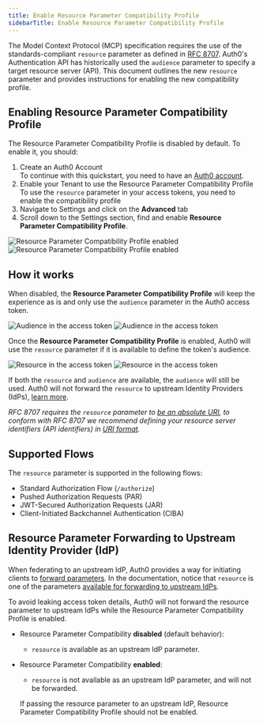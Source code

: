 ```yaml
---
title: Enable Resource Parameter Compatibility Profile
sidebarTitle: Enable Resource Parameter Compatibility Profile
---
```


The Model Context Protocol (MCP) specification requires the use of the standards-compliant `resource` parameter as defined in [RFC 8707](https://www.rfc-editor.org/rfc/rfc8707.html). Auth0's Authentication API has historically used the `audience` parameter to specify a target resource server (API). This document outlines the new `resource` parameter and provides instructions for enabling the new compatibility profile.

## Enabling Resource Parameter Compatibility Profile

The Resource Parameter Compatibility Profile is disabled by default. To enable it, you should:

1. Create an Auth0 Account  
   To continue with this quickstart, you need to have an [Auth0 account](https://auth0.com/signup).  
2. Enable your Tenant to use the Resource Parameter Compatibility Profile  
   To use the `resource` parameter in your access tokens, you need to enable the compatibility profile  
1. Navigate to Settings and click on the **Advanced** tab  
2. Scroll down to the Settings section, find and enable **Resource Parameter Compatibility Profile**.

<Frame>
  <img
    className="hidden dark:block"
    src="/img/mcp/enable_resource_param_compatibility_dark.png"
    alt="Resource Parameter Compatibility Profile enabled"
  />
  <img
    className="block dark:hidden"
    src="/img/mcp/enable_resource_param_compatibility_light.png"
    alt="Resource Parameter Compatibility Profile enabled"
  />
</Frame>


## How it works

When disabled, the **Resource Parameter Compatibility Profile** will keep the experience as is and only use the `audience` parameter in the Auth0 access token.  

<Frame>
  <img
    className="hidden dark:block"
    src="/img/mcp/audience_parameter_at_diagram_dark.png"
    alt="Audience in the access token"
  />
  <img
    className="block dark:hidden"
    src="/img/mcp/audience_parameter_at_diagram_light.png"
    alt="Audience in the access token"
  />
</Frame>

Once the **Resource Parameter Compatibility Profile** is enabled, Auth0 will use the `resource` parameter if it is available to define the token's audience.  

<Frame>
  <img
    className="hidden dark:block"
    src="/img/mcp/resource_parameter_at_diagram_dark.png"
    alt="Resource in the access token"
  />
  <img
    className="block dark:hidden"
    src="/img/mcp/resource_parameter_at_diagram_light.png"
    alt="Resource in the access token"
  />
</Frame>

If both the `resource` and `audience` are available, the `audience` will still be used. Auth0 will not forward the `resource` to upstream Identity Providers (IdPs), [learn more](./resource-param-compatibility-profile#resource-parameter-forwarding-to-upstream-identity-provider-idp).

*RFC 8707 requires the `resource` parameter to [be an absolute URI](https://www.rfc-editor.org/rfc/rfc8707.html#name-resource-parameter), to conform with RFC 8707 we recommend defining your resource server identifiers (API identifiers) in [URI format](https://datatracker.ietf.org/doc/html/rfc3986).*

## Supported Flows

The `resource` parameter is supported in the following flows:

* Standard Authorization Flow (`/authorize`)  
* Pushed Authorization Requests (PAR)  
* JWT-Secured Authorization Requests (JAR)  
* Client-Initiated Backchannel Authentication (CIBA)

## Resource Parameter Forwarding to Upstream Identity Provider (IdP) 

When federating to an upstream IdP, Auth0 provides a way for initiating clients to [forward parameters](https://auth0.com/docs/authenticate/identity-providers/pass-parameters-to-idps). In the documentation, notice that `resource` is one of the parameters [available for forwarding to upstream IdPs](https://auth0.com/docs/authenticate/identity-providers/pass-parameters-to-idps#available-fields).

To avoid leaking access token details, Auth0 will not forward the resource parameter to upstream IdPs while the Resource Parameter Compatibility Profile is enabled.

* Resource Parameter Compatibility **disabled** (default behavior):  
  * `resource` is available as an upstream IdP parameter.  
* Resource Parameter Compatibility **enabled**:  
  * `resource` is not available as an upstream IdP parameter, and will not be forwarded.

  <Note>If passing the resource parameter to an upstream IdP, Resource Parameter Compatibility Profile should not be enabled.</Note>

